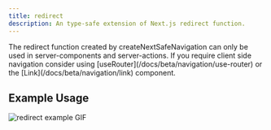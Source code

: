 ```yaml
---
title: redirect
description: An type-safe extension of Next.js redirect function.
---
```


<Note title='Environment' type='warning'>
  The redirect function created by createNextSafeNavigation can only be used in
  server-components and server-actions. If you require client side navigation
  consider using [useRouter](/docs/beta/navigation/use-router) or the
  [Link](/docs/beta/navigation/link) component.
</Note>

## Example Usage

![redirect example GIF](/redirect-example.gif)
